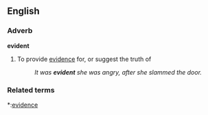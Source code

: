 ==English==

===Adverb===
'''evident'''
#To provide [[evidence]] for, or suggest the truth of
#:''It was '''evident''' she was angry, after she slammed the door.''

===Related terms===
*:[[evidence]]